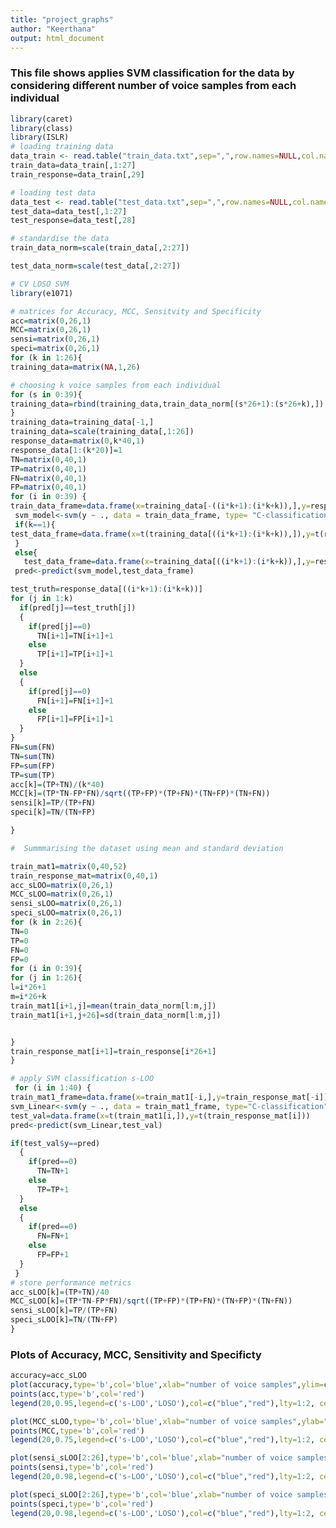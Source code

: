 ---
title: "project_graphs"
author: "Keerthana"
output: html_document
---
### This file shows applies SVM classification for the data by considering different number of voice samples from each individual 

```{r}
library(caret)
library(class)
library(ISLR)
# loading training data
data_train <- read.table("train_data.txt",sep=",",row.names=NULL,col.names=c("subject id", "jitter1","jitter2","jitter3","jitter4","jitter5","shimmer1","shimmer2","shimmer3","shimmer4","shimmer5","shimmer6","AC","NTH","HTN","median pitch","mean pitch","sd","min pitch","max pitch","num pulses","Number of periods","Mean period","Standard deviation of period","Fraction of locally unvoiced frames","Number of voice breaks","Degree of voice breaks","UPDRS","class"),fill=FALSE)
train_data=data_train[,1:27]
train_response=data_train[,29]

# loading test data
data_test <- read.table("test_data.txt",sep=",",row.names=NULL,col.names=c("subject id", "jitter1","jitter2","jitter3","jitter4","jitter5","shimmer1","shimmer2","shimmer3","shimmer4","shimmer5","shimmer6","AC","NTH","HTN","median pitch","mean pitch","sd","min pitch","max pitch","num pulses","Number of periods","Mean period","Standard deviation of period","Fraction of locally unvoiced frames","Number of voice breaks","Degree of voice breaks","class"),fill=FALSE)
test_data=data_test[,1:27]
test_response=data_test[,28]

```


```{r}
# standardise the data
train_data_norm=scale(train_data[,2:27])

test_data_norm=scale(test_data[,2:27])

```

```{r}
# CV LOSO SVM
library(e1071)

# matrices for Accuracy, MCC, Sensitvity and Specificity
acc=matrix(0,26,1)
MCC=matrix(0,26,1)
sensi=matrix(0,26,1)
speci=matrix(0,26,1)
for (k in 1:26){
training_data=matrix(NA,1,26)

# choosing k voice samples from each individual
for (s in 0:39){
training_data=rbind(training_data,train_data_norm[(s*26+1):(s*26+k),])
}
training_data=training_data[-1,]
training_data=scale(training_data[,1:26])
response_data=matrix(0,k*40,1)
response_data[1:(k*20)]=1
TN=matrix(0,40,1)
TP=matrix(0,40,1)
FN=matrix(0,40,1)
FP=matrix(0,40,1)
for (i in 0:39) {
train_data_frame=data.frame(x=training_data[-((i*k+1):(i*k+k)),],y=response_data[-((i*k+1):(i*k+k))])
 svm_model<-svm(y ~ ., data = train_data_frame, type= "C-classification",kernel="linear")
 if(k==1){
test_data_frame=data.frame(x=t(training_data[((i*k+1):(i*k+k)),]),y=t(response_data[((i*k+1):(i*k+k))]))
 }
 else{
   test_data_frame=data.frame(x=training_data[((i*k+1):(i*k+k)),],y=response_data[((i*k+1):(i*k+k))])}
 pred<-predict(svm_model,test_data_frame)

test_truth=response_data[((i*k+1):(i*k+k))]
for (j in 1:k)
  if(pred[j]==test_truth[j])
  {
    if(pred[j]==0)
      TN[i+1]=TN[i+1]+1
    else
      TP[i+1]=TP[i+1]+1
  }
  else
  {
    if(pred[j]==0)
      FN[i+1]=FN[i+1]+1
    else
      FP[i+1]=FP[i+1]+1
  }
}
FN=sum(FN)
TN=sum(TN)
FP=sum(FP)
TP=sum(TP)
acc[k]=(TP+TN)/(k*40)
MCC[k]=(TP*TN-FP*FN)/sqrt((TP+FP)*(TP+FN)*(TN+FP)*(TN+FN))
sensi[k]=TP/(TP+FN)
speci[k]=TN/(TN+FP)

}

```

```{r}
#  Summmarising the dataset using mean and standard deviation 

train_mat1=matrix(0,40,52)
train_response_mat=matrix(0,40,1)
acc_sLOO=matrix(0,26,1)
MCC_sLOO=matrix(0,26,1)
sensi_sLOO=matrix(0,26,1)
speci_sLOO=matrix(0,26,1)
for (k in 2:26){
TN=0
TP=0
FN=0
FP=0
for (i in 0:39){
for (j in 1:26){
l=i*26+1
m=i*26+k
train_mat1[i+1,j]=mean(train_data_norm[l:m,j])
train_mat1[i+1,j+26]=sd(train_data_norm[l:m,j])


}
train_response_mat[i+1]=train_response[i*26+1]
}

# apply SVM classification s-LOO
 for (i in 1:40) {
train_mat1_frame=data.frame(x=train_mat1[-i,],y=train_response_mat[-i]) 
svm_Linear<-svm(y ~ ., data = train_mat1_frame, type="C-classification",kernel="linear")
test_val=data.frame(x=t(train_mat1[i,]),y=t(train_response_mat[i]))
pred<-predict(svm_Linear,test_val)

if(test_val$y==pred)
  {
    if(pred==0)
      TN=TN+1
    else
      TP=TP+1
  }
  else
  {
    if(pred==0)
      FN=FN+1
    else
      FP=FP+1
  }
 }
# store performance metrics 
acc_sLOO[k]=(TP+TN)/40
MCC_sLOO[k]=(TP*TN-FP*FN)/sqrt((TP+FP)*(TP+FN)*(TN+FP)*(TN+FN))
sensi_sLOO[k]=TP/(TP+FN)
speci_sLOO[k]=TN/(TN+FP)
}
```

### Plots of Accuracy, MCC, Sensitivity and Specificty


```{r,echo=FALSE}
accuracy=acc_sLOO
plot(accuracy,type='b',col='blue',xlab="number of voice samples",ylim=c(0.4,1))
points(acc,type='b',col='red')
legend(20,0.95,legend=c('s-LOO','LOSO'),col=c("blue","red"),lty=1:2, cex=0.8)
```
```{r,echo=FALSE}

plot(MCC_sLOO,type='b',col='blue',xlab="number of voice samples",ylab="MCC",ylim=c(0,0.8))
points(MCC,type='b',col='red')
legend(20,0.75,legend=c('s-LOO','LOSO'),col=c("blue","red"),lty=1:2, cex=0.8)
```

```{r,echo=FALSE}

plot(sensi_sLOO[2:26],type='b',col='blue',xlab="number of voice samples",ylab="Sensitivity",ylim=c(0.4,1))
points(sensi,type='b',col='red')
legend(20,0.98,legend=c('s-LOO','LOSO'),col=c("blue","red"),lty=1:2, cex=0.8)
```

```{r,echo=FALSE}

plot(speci_sLOO[2:26],type='b',col='blue',xlab="number of voice samples",ylab="Specitivity",ylim=c(0.4,1))
points(speci,type='b',col='red')
legend(20,0.98,legend=c('s-LOO','LOSO'),col=c("blue","red"),lty=1:2, cex=0.8)
```
